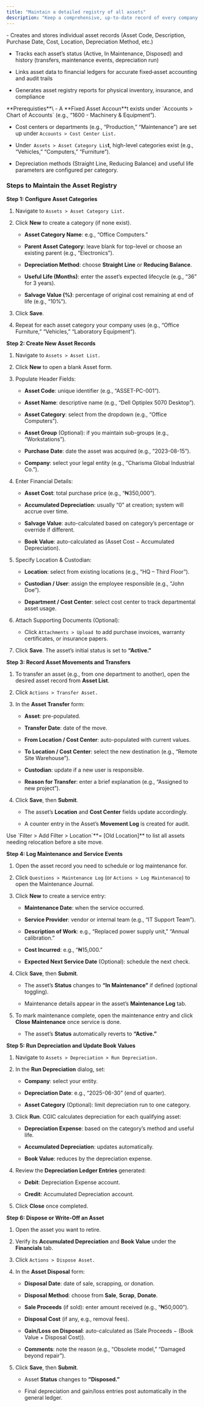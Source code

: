 ```yaml
---
title: "Maintain a detailed registry of all assets"
description: "Keep a comprehensive, up-to-date record of every company asset—fixed equipment, vehicles, furniture, and more—so you can track acquisition, depreciation, location, and disposal within the CGIC App."
---
```


<Card title="What it does:  " icon="sparkles" iconType="duotone">
  - Creates and stores individual asset records (Asset Code, Description, Purchase Date, Cost, Location, Depreciation Method, etc.)  

  - Tracks each asset’s status (Active, In Maintenance, Disposed) and history (transfers, maintenance events, depreciation run)  

  - Links asset data to financial ledgers for accurate fixed‐asset accounting and audit trails  

  - Generates asset registry reports for physical inventory, insurance, and compliance
</Card>

<Info>
  **Prerequisties**\
  - A **Fixed Asset Accoun**t exists under `Accounts > Chart of Accounts` (e.g., “1600 - Machinery & Equipment”).  

   - Cost centers or departments (e.g., “Production,” “Maintenance”) are set up under `Accounts > Cost Center List.`

  - Under` Assets > Asset Category Lis`**t**, high-level categories exist (e.g., “Vehicles,” “Computers,” “Furniture”).  

   - Depreciation methods (Straight Line, Reducing Balance) and useful life parameters are configured per category.
</Info>

### Steps to Maintain the Asset Registry

**Step 1: Configure Asset Categories**

1. Navigate to `Assets > Asset Category List.  `

2. Click **New** to create a category (if none exist).  

   - **Asset Category Name**: e.g., “Office Computers.”  

   - **Parent Asset Category**: leave blank for top-level or choose an existing parent (e.g., “Electronics”).  

   - **Depreciation Method**: choose **Straight Line** or **Reducing Balance**.  

   - **Useful Life (Months)**: enter the asset’s expected lifecycle (e.g., “36” for 3 years).  

   - **Salvage Value (%)**: percentage of original cost remaining at end of life (e.g., “10%”).  

3. Click **Save**.  

4. Repeat for each asset category your company uses (e.g., “Office Furniture,” “Vehicles,” “Laboratory Equipment”).

**Step 2: Create New Asset Records**

1. Navigate to `Assets > Asset List. ` 

2. Click **New** to open a blank Asset form.

3. Populate Header Fields:  

   - **Asset Code**: unique identifier (e.g., “ASSET-PC-001”).  

   - **Asset Name**: descriptive name (e.g., “Dell Optiplex 5070 Desktop”).  

   - **Asset Category**: select from the dropdown (e.g., “Office Computers”).  

   - **Asset Group** (Optional): if you maintain sub-groups (e.g., “Workstations”).  

   - **Purchase Date**: date the asset was acquired (e.g., “2023-08-15”).  

   - **Company**: select your legal entity (e.g., “Charisma Global Industrial Co.”).  

4. Enter Financial Details:  

   - **Asset Cost**: total purchase price (e.g., “₦350,000”).  

   - **Accumulated Depreciation**: usually “0” at creation; system will accrue over time.  

   - **Salvage Value**: auto-calculated based on category’s percentage or override if different.  

   - **Book Value**: auto-calculated as (Asset Cost − Accumulated Depreciation).  

5. Specify Location & Custodian:  

   - **Location**: select from existing locations (e.g., “HQ – Third Floor”).  

   - **Custodian / User**: assign the employee responsible (e.g., “John Doe”).  

   - **Department / Cost Center**: select cost center to track departmental asset usage.  

6. Attach Supporting Documents (Optional):  

   - Click `Attachments > Upload `to add purchase invoices, warranty certificates, or insurance papers.  

7. Click **Save**. The asset’s initial status is set to **“Active.”**

**Step 3: Record Asset Movements and Transfers**

1. To transfer an asset (e.g., from one department to another), open the desired asset record from **Asset List**.  

2. Click `Actions > Transfer Asset.`  

3. In the **Asset Transfer** form:  

   - **Asset**: pre-populated.  

   - **Transfer Date**: date of the move.  

   - **From Location / Cost Center**: auto-populated with current values.  

   - **To Location / Cost Center**: select the new destination (e.g., “Remote Site Warehouse”).  

   - **Custodian**: update if a new user is responsible.  

   - **Reason for Transfer**: enter a brief explanation (e.g., “Assigned to new project”).  

4. Click **Save**, then **Submit**.  

   - The asset’s **Location** and **Cost Center** fields update accordingly.  

   - A counter entry in the Asset’s **Movement Log** is created for audit.

<Tip>
  Use `Filter > Add Filter > Location`**= [Old Location]**  to list all assets needing relocation before a site move.
</Tip>

**Step 4: Log Maintenance and Service Events**

1. Open the asset record you need to schedule or log maintenance for.  

2. Click `Questions > Maintenance Log` (or `Actions > Log Maintenance`) to open the Maintenance Journal.  

3. Click **New** to create a service entry:  

   - **Maintenance Date**: when the service occurred.  

   - **Service Provider**: vendor or internal team (e.g., “IT Support Team”).  

   - **Description of Work**: e.g., “Replaced power supply unit,” “Annual calibration.”  

   - **Cost Incurred**: e.g., “₦15,000.”  

   - **Expected Next Service Date** (Optional): schedule the next check.  

4. Click **Save**, then **Submit**.  

   - The asset’s **Status** changes to **“In Maintenance”** if defined (optional toggling).  

   - Maintenance details appear in the asset’s **Maintenance Log** tab.  

5. To mark maintenance complete, open the maintenance entry and click **Close Maintenance** once service is done.  

   - The asset’s **Status** automatically reverts to **“Active.”**

**Step 5: Run Depreciation and Update Book Values**

1. Navigate to `Assets > Depreciation > Run Depreciation.`  

2. In the **Run Depreciation** dialog, set:  

   - **Company**: select your entity.  

   - **Depreciation Date**: e.g., “2025-06-30” (end of quarter).  

   - **Asset Category** (Optional): limit depreciation run to one category.  

3. Click **Run**. CGIC calculates depreciation for each qualifying asset:  

   - **Depreciation Expense**: based on the category’s method and useful life.  

   - **Accumulated Depreciation**: updates automatically.  

   - **Book Value**: reduces by the depreciation expense.  

4. Review the **Depreciation Ledger Entries** generated:  

   - **Debit**: Depreciation Expense account.  

   - **Credit**: Accumulated Depreciation account.  

5. Click **Close** once completed.  

**Step 6: Dispose or Write-Off an Asset**

1. Open the asset you want to retire.  

2. Verify its **Accumulated Depreciation** and **Book Value** under the **Financials** tab.  

3. Click `Actions > Dispose Asset.`  

4. In the **Asset Disposal** form:  

   - **Disposal Date**: date of sale, scrapping, or donation.  

   - **Disposal Method**: choose from **Sale**, **Scrap**, **Donate**.  

   - **Sale Proceeds** (if sold): enter amount received (e.g., “₦50,000”).  

   - **Disposal Cost** (if any, e.g., removal fees).  

   - **Gain/Loss on Disposal**: auto-calculated as (Sale Proceeds − (Book Value \+ Disposal Cost)).  

   - **Comments**: note the reason (e.g., “Obsolete model,” “Damaged beyond repair”).  

5. Click **Save**, then **Submit**.  

   - Asset **Status** changes to **“Disposed.”**  

   - Final depreciation and gain/loss entries post automatically in the general ledger.  